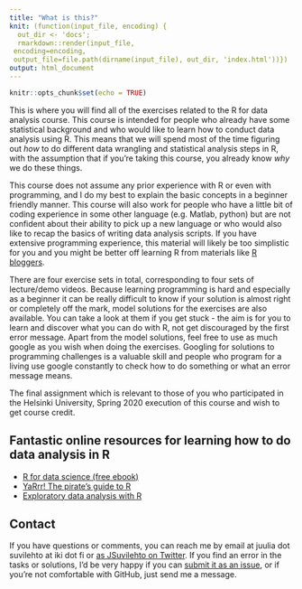 ```yaml
---
title: "What is this?"
knit: (function(input_file, encoding) {
  out_dir <- 'docs';
  rmarkdown::render(input_file,
 encoding=encoding,
 output_file=file.path(dirname(input_file), out_dir, 'index.html'))})
output: html_document
---
```


```r
knitr::opts_chunk$set(echo = TRUE)
```
This is where you will find all of the exercises related to the R for data analysis course. This course is intended for people who already have some statistical background and who would like to learn how to conduct data analysis using R. This means that we will spend most of the time figuring out *how* to do different data wrangling and statistical analysis steps in R, with the assumption that if you're taking this course, you already know *why* we do these things. 

This course does not assume any prior experience with R or even with programming, and I do my best to explain the basic concepts in a beginner friendly manner. This course will also work for people who have a little bit of coding experience in some other language (e.g. Matlab, python) but are not confident about their ability to pick up a new language or who would also like to recap the basics of writing data analysis scripts. If you have extensive programming experience, this material will likely be too simplistic for you and you might be better off learning R from materials like [R bloggers](https://www.r-bloggers.com/).

There are four exercise sets in total, corresponding to four sets of lecture/demo videos. Because learning programming is hard and especially as a beginner it can be really difficult to know if your solution is almost right or completely off the mark, model solutions for the exercises are also available. You can take a look at them if you get stuck - the aim is for you to learn and discover what you can do with R, not get discouraged by the first error message. Apart from the model solutions, feel free to use as much google as you wish when doing the exercises. Googling for solutions to programming challenges is a valuable skill and people who program for a living use google constantly to check how to do something or what an error message means.

The final assignment which is relevant to those of you who participated in the  Helsinki University, Spring 2020 execution of this course and wish to get course credit.

## Fantastic online resources for learning how to do data analysis in R
* [R for data science (free ebook)](https://r4ds.had.co.nz/)
* [YaRrr! The pirate's guide to R](https://bookdown.org/ndphillips/YaRrr/)
* [Exploratory data analysis with R](https://bookdown.org/rdpeng/exdata/)

## Contact
If you have questions or comments, you can reach me by email at juulia dot suvilehto at iki dot fi or [as JSuvilehto on Twitter](https://twitter.com/JSuvilehto). If you find an error in the tasks or solutions, I'd be very happy if you can [submit it as an issue](https://github.com/jtsuvile/R_for_science/issues), or if you're not comfortable with GitHub, just send me a message.
